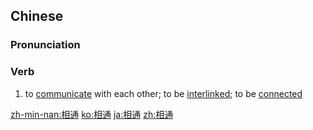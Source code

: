 ==Chinese==
{{zh-forms}}

===Pronunciation===
{{zh-pron
|m=xiāngtōng
|c=soeng1 tung1
|h=pfs=siông-thûng
|mn=qz,tw,xm:siong-thong/zz:siang-thong/qz,xm:saⁿ-thong/tw,xm,zz:sio-thong/qz:sa-thong
|cat=v
}}

===Verb===
{{zh-verb}}

# to [[communicate]] with each other; to be [[interlinked]]; to be [[connected]]

{{zh-cat|Advanced}}

[[zh-min-nan:相通]]
[[ko:相通]]
[[ja:相通]]
[[zh:相通]]